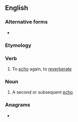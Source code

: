 {{also|re-echo}}
==English==

===Alternative forms===
* {{l|en|reëcho}}

===Etymology===
{{prefix|en|re|echo}}

===Verb===
{{en-verb}}

# To [[echo]] again, to [[reverberate]]

===Noun===
{{en-noun|s|reechoes}}

# A second or subsequent [[echo]]

===Anagrams===
* {{anagrams|en|choree|cohere|echoer}}